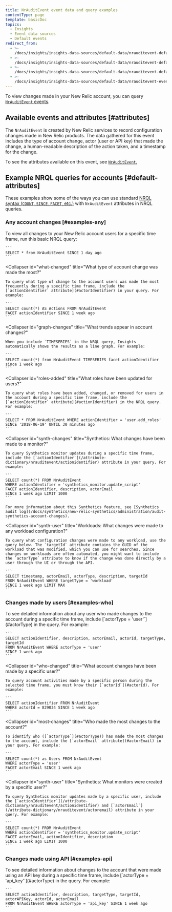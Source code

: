 ```yaml
---
title: NrAuditEvent event data and query examples
contentType: page
template: basicDoc
topics:
  - Insights
  - Event data sources
  - Default events
redirect_from:
  - >-
    /docs/insights/insights-data-sources/default-data/nrauditevent-default-custom-attributes-insights/
  - >-
    /docs/insights/insights-data-sources/default-data/nrauditevent-default-attributes-insights/
  - >-
    /docs/insights/insights-data-sources/default-data/nrauditevent-default-attributes-examples/
  - >-
    /docs/insights/insights-data-sources/default-data/nrauditevent-event-data-query-examples/
---
```


To view changes made in your New Relic account, you can query [`NrAuditEvent` events](/docs/insights/use-insights-ui/manage-account-data/query-account-audit-logs-nrauditevent).

## Available events and attributes [#attributes]

The `NrAuditEvent` is created by New Relic services to record configuration changes made in New Relic products. The data gathered for this event includes the type of account change, actor (user or API key) that made the change, a human-readable description of the action taken, and a timestamp for the change.

To see the attributes available on this event, see [`NrAuditEvent`.](https://docs.newrelic.com/attribute-dictionary?attribute_name=&events_tids%5B%5D=8287)

## Example NRQL queries for accounts [#default-attributes]

These examples show some of the ways you can use standard [NRQL syntax (`COUNT`, `SINCE`, `FACET`, etc.)](/docs/insights/nrql-new-relic-query-language/nrql-resources/nrql-syntax-components-functions#sel-since) with `NrAuditEvent` attributes in NRQL queries.

### Any account changes [#examples-any]

<CollapserGroup>
  <Collapser
    id="all-changes"
    title="What changes have been made to the New Relic account?"
  >
    To view all changes to your New Relic account users for a specific time frame, run this basic NRQL query:

    ```
    SELECT * from NrAuditEvent SINCE 1 day ago
    ```
  </Collapser>

  <Collapser
    id="what-changed"
    title="What type of account change was made the most?"
  >
    To query what type of change to the account users was made the most frequently during a specific time frame, include the [`actionIdentifier` attribute](#actorIdentifier) in your query. For example:

    ```
    SELECT count(*) AS Actions FROM NrAuditEvent 
    FACET actionIdentifier SINCE 1 week ago
    ```
  </Collapser>

  <Collapser
    id="graph-changes"
    title="What trends appear in account changes?"
  >
    When you include `TIMESERIES` in the NRQL query, Insights automatically shows the results as a line graph. For example:

    ```
    SELECT count(*) from NrAuditEvent TIMESERIES facet actionIdentifier since 1 week ago
    ```
  </Collapser>

  <Collapser
    id="roles-added"
    title="What roles have been updated for users?"
  >
    To query what roles have been added, changed, or removed for users in the account during a specific time frame, include the [`actionIdentifier` attribute](#actionIdentifier) in the NRQL query. For example:

    ```
    SELECT * FROM NrAuditEvent WHERE actionIdentifier = 'user.add_roles' 
    SINCE '2018-06-19' UNTIL 30 minutes ago
    ```
  </Collapser>

  <Collapser
    id="synth-changes"
    title="Synthetics: What changes have been made to a monitor?"
  >
    To query Synthetics monitor updates during a specific time frame, include the [`actionIdentifier`](/attribute-dictionary/nrauditevent/actionidentifier) attribute in your query. For example:

    ```
    SELECT count(*) FROM NrAuditEvent 
    WHERE actionIdentifier = 'synthetics_monitor.update_script' 
    FACET actionIdentifier, description, actorEmail 
    SINCE 1 week ago LIMIT 1000
    ```

    For more information about this Synthetics feature, see [Synthetics audit log](/docs/synthetics/new-relic-synthetics/administration/audit-synthetics-account-changes).
  </Collapser>

  <Collapser
    id="synth-user"
    title="Workloads: What changes were made to any workload configuration?"
  >
    To query what configuration changes were made to any workload, use the query below. The `targetId` attribute contains the GUID of the workload that was modified, which you can use for searches. Since changes on workloads are often automated, you might want to include the `actorType` attribute to know if the change was done directly by a user through the UI or through the API.

    ```
    SELECT timestamp, actorEmail, actorType, description, targetId 
    FROM NrAuditEvent WHERE targetType = 'workload' 
    SINCE 1 week ago LIMIT MAX
    ```
  </Collapser>
</CollapserGroup>

### Changes made by users [#examples-who]

<CollapserGroup>
  <Collapser
    id="events-users"
    title="What account changes have been made by any user?"
  >
    To see detailed information about any user who made changes to the account during a specific time frame, include [`actorType = 'user'`](#actorType) in the query. For example:

    ```
    SELECT actionIdentifier, description, actorEmail, actorId, targetType, targetId 
    FROM NrAuditEvent WHERE actorType = 'user' 
    SINCE 1 week ago
    ```
  </Collapser>

  <Collapser
    id="who-changed"
    title="What account changes have been made by a specific user?"
  >
    To query account activities made by a specific person during the selected time frame, you must know their [`actorId`](#actorId). For example:

    ```
    SELECT actionIdentifier FROM NrAuditEvent 
    WHERE actorId = 829034 SINCE 1 week ago
    ```
  </Collapser>

  <Collapser
    id="most-changes"
    title="Who made the most changes to the account?"
  >
    To identify who ([`actorType`](#actorType)) has made the most changes to the account, include the [`actorEmail` attribute](#actorEmail) in your query. For example:

    ```
    SELECT count(*) as Users FROM NrAuditEvent 
    WHERE actorType = 'user' 
    FACET actorEmail SINCE 1 week ago
    ```
  </Collapser>

  <Collapser
    id="synth-user"
    title="Synthetics: What monitors were created by a specific user?"
  >
    To query Synthetics monitor updates made by a specific user, include the [`actionIdentifier`](/attribute-dictionary/nrauditevent/actionidentifier) and [`actorEmail`](/attribute-dictionary/nrauditevent/actoremail) attribute in your query. For example:

    ```
    SELECT count(*) FROM NrAuditEvent 
    WHERE actionIdentifier = 'synthetics_monitor.update_script' 
    FACET actorEmail, actionIdentifier, description 
    SINCE 1 week ago LIMIT 1000
    ```
  </Collapser>
</CollapserGroup>

### Changes made using API [#examples-api]

<CollapserGroup>
  <Collapser
    id="events-api-key"
    title="What account changes have been made using an API key?"
  >
    To see detailed information about changes to the account that were made using an API key during a specific time frame, include [`actorType = 'api_key'`](#actorType) in the query. For example:

    ```
    SELECT actionIdentifier, description, targetType, targetId, actorAPIKey, actorId, actorEmail 
    FROM NrAuditEvent WHERE actorType = 'api_key' SINCE 1 week ago
    ```
  </Collapser>
</CollapserGroup>

